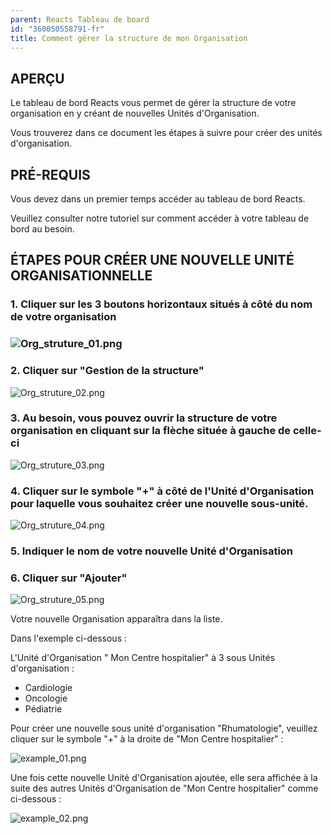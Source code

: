```yaml
---
parent: Reacts Tableau de board
id: "360050558791-fr"
title: Comment gérer la structure de mon Organisation
---
```

APERÇU
------

Le tableau de bord Reacts vous permet de gérer la structure de votre organisation en y créant de nouvelles Unités d'Organisation.

Vous trouverez dans ce document les étapes à suivre pour créer des unités d'organisation.

PRÉ-REQUIS
----------

Vous devez dans un premier temps accéder au tableau de bord Reacts.

Veuillez consulter notre tutoriel sur comment accéder à votre tableau de bord au besoin.

ÉTAPES POUR CRÉER UNE NOUVELLE UNITÉ ORGANISATIONNELLE
------------------------------------------------------

### 1\. Cliquer sur les 3 boutons horizontaux situés à côté du nom de votre organisation

### ![Org_struture_01.png](@assets/attachments/Org_struture_01.png)

### 2\. Cliquer sur "Gestion de la structure"

![Org_struture_02.png](@assets/attachments/Org_struture_02.png)

### 3\. Au besoin, vous pouvez ouvrir la structure de votre organisation en cliquant sur la flèche située à gauche de celle-ci

![Org_struture_03.png](@assets/attachments/Org_struture_03.png)

### 4\. Cliquer sur le symbole "+" à côté de l'Unité d'Organisation pour laquelle vous souhaitez créer une nouvelle sous-unité.

![Org_struture_04.png](@assets/attachments/Org_struture_04.png)

### 5\. Indiquer le nom de votre nouvelle Unité d'Organisation

### 6\. Cliquer sur "Ajouter"

![Org_struture_05.png](@assets/attachments/Org_struture_05.png)

Votre nouvelle Organisation apparaîtra dans la liste.

Dans l'exemple ci-dessous :

L'Unité d'Organisation " Mon Centre hospitalier" à 3 sous Unités d'organisation :

*   Cardiologie
*   Oncologie
*   Pédiatrie

Pour créer une nouvelle sous unité d'organisation "Rhumatologie", veuillez cliquer sur le symbole "+" à la droite de "Mon Centre hospitalier" :

![example_01.png](@assets/attachments/example_01.png)

Une fois cette nouvelle Unité d'Organisation ajoutée, elle sera affichée à la suite des autres Unités d'Organisation de "Mon Centre hospitalier" comme ci-dessous :

![example_02.png](@assets/attachments/example_02.png)
